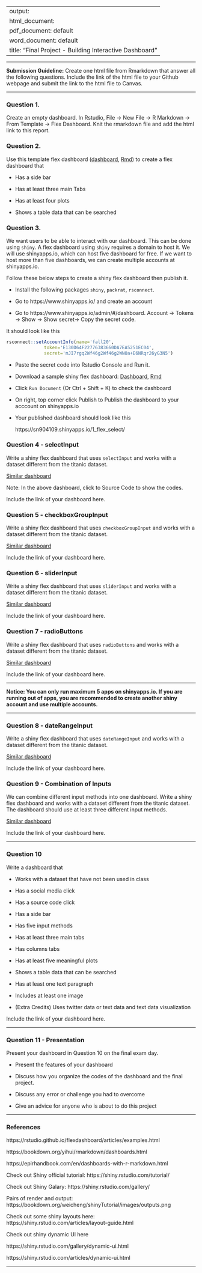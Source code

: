 
---
output: 
  html_document:
  pdf_document: default
  word_document: default
title: "Final Project - Building Interactive Dashboard"
---

-------

**Submission Guideline:**  Create one html file from Rmarkdown that answer all the following questions. Include the link of the html file to your Github webpage and submit the link to the html file to Canvas. 

-------

### Question 1. 

Create an empty dashboard. In Rstudio, File -> New File -> R Markdown -> From Template -> Flex Dashboard. Knit the rmarkdown file and add the html link to this report. 

### Question 2. 

Use this template flex dashboard ([dashboard](https://bryantstats.github.io/math421/final/flex_template.html), [Rmd](https://bryantstats.github.io/math421/final/flex_template.Rmd))  to create a flex dashboard that

- Has a side bar

- Has at least three main Tabs

- Has at least four plots

- Shows a table data that can be searched


### Question 3. 

We want users to be able to interact with our dashboard.  This can be done using `shiny`. A flex dashboard using `shiny` requires a domain to host it.  We will use shinyapps.io, which can host five dashboard for free. If we want to host more than five dashboards, we can create multiple accounts at shinyapps.io. 


Follow these below steps to create a shiny flex dashboard then publish it. 

- Install the following packages `shiny`, `packrat`, `rsconnect`. 

- Go to https://www.shinyapps.io/ and create an account 

- Go to https://www.shinyapps.io/admin/#/dashboard.  Account -> Tokens -> Show -> Show secret-> Copy the secret code. 

It should look like this


```r
rsconnect::setAccountInfo(name='fall20',
			  token='E130D64F22776383660DA7EA5251EC04',
			  secret='mJI7rgq2Wf46g2Wf46g2WNOa+E6NRqr26yG3N5')
```

- Paste the secret code into Rstudio Console and Run it. 

- Download a sample shiny flex dashboard: [Dashboard](https://sn904109.shinyapps.io/1_flex_select/), [Rmd](https://bryantstats.github.io/math421/final/1_flex_select.Rmd)

- Click `Run Document` (Or Ctrl + Shift + K) to check the dashboard

- On right, top corner click Publish to Publish the dashboard to your acccount on shinyapps.io

- Your published dashboard should look like this

    https://sn904109.shinyapps.io/1_flex_select/


### Question 4 - selectInput

Write a shiny flex dashboard that uses `selectInput` and works with a dataset different from the titanic dataset.  

[Similar dashboard](https://sn904109.shinyapps.io/1_flex_select/)

Note:  In the above dashboard, click to Source Code to show the codes. 

Include the link of your dashboard here. 

### Question 5 - checkboxGroupInput

Write a shiny flex dashboard that uses `checkboxGroupInput` and works with a dataset different from the titanic dataset.   

[Similar dashboard](https://sn904109.shinyapps.io/2_flex_checkbox/)

Include the link of your dashboard here. 

### Question 6 - sliderInput

Write a shiny flex dashboard that uses `sliderInput` and works with a dataset different from the titanic dataset.   

[Similar dashboard](https://sn904109.shinyapps.io/3_flex_slider/)

Include the link of your dashboard here. 

### Question 7 - radioButtons

Write a shiny flex dashboard that uses `radioButtons` and works with a dataset different from the titanic dataset.   

[Similar dashboard](https://sn904109.shinyapps.io/4_flex_radio/)

Include the link of your dashboard here. 

--- 

**Notice:  You can only run maximum 5 apps on shinyapps.io.  If you are running out of apps, you are recommended to create another shiny account and use multiple accounts.**

---

### Question 8 - dateRangeInput

Write a shiny flex dashboard that uses `dateRangeInput` and works with a dataset different from the titanic dataset.   

[Similar dashboard](https://sn904109.shinyapps.io/5_flex_date_range/)

Include the link of your dashboard here. 

### Question 9 - Combination of Inputs

We can combine different input methods into one dashboard.  Write a shiny flex dashboard and works with a dataset different from the titanic dataset. The dashboard should use at least three different input methods.   

[Similar dashboard](https://snguyen4.shinyapps.io/6_flex_combine/)

Include the link of your dashboard here. 

-------

### Question 10

Write a dashboard that

- Works with a dataset that have not been used in class

- Has a social media click

- Has a source code click

- Has a side bar

- Has five input methods

- Has at least three main tabs

- Has columns tabs

- Has at least five meaningful plots

- Shows a table data that can be searched

- Has at least one text paragraph

- Includes at least one image

- (Extra Credits) Uses twitter data or text data and text data visualization

Include the link of your dashboard here. 

-------

### Question 11 - Presentation

Present your dashboard in Question 10 on the final exam day. 

- Present the features of your dashboard 

- Discuss how you organize the codes of the dashboard and the final project.  

- Discuss any error or challenge you had to overcome

- Give an advice for anyone who is about to do this project

-------

### References


https://rstudio.github.io/flexdashboard/articles/examples.html

https://bookdown.org/yihui/rmarkdown/dashboards.html

https://epirhandbook.com/en/dashboards-with-r-markdown.html

Check out Shiny official tutorial: https://shiny.rstudio.com/tutorial/

Check out Shiny Galary: https://shiny.rstudio.com/gallery/

Pairs of render and output: https://bookdown.org/weicheng/shinyTutorial/images/outputs.png

Check out some shiny layouts here: https://shiny.rstudio.com/articles/layout-guide.html

Check out shiny dynamic UI here

https://shiny.rstudio.com/gallery/dynamic-ui.html

https://shiny.rstudio.com/articles/dynamic-ui.html

-------